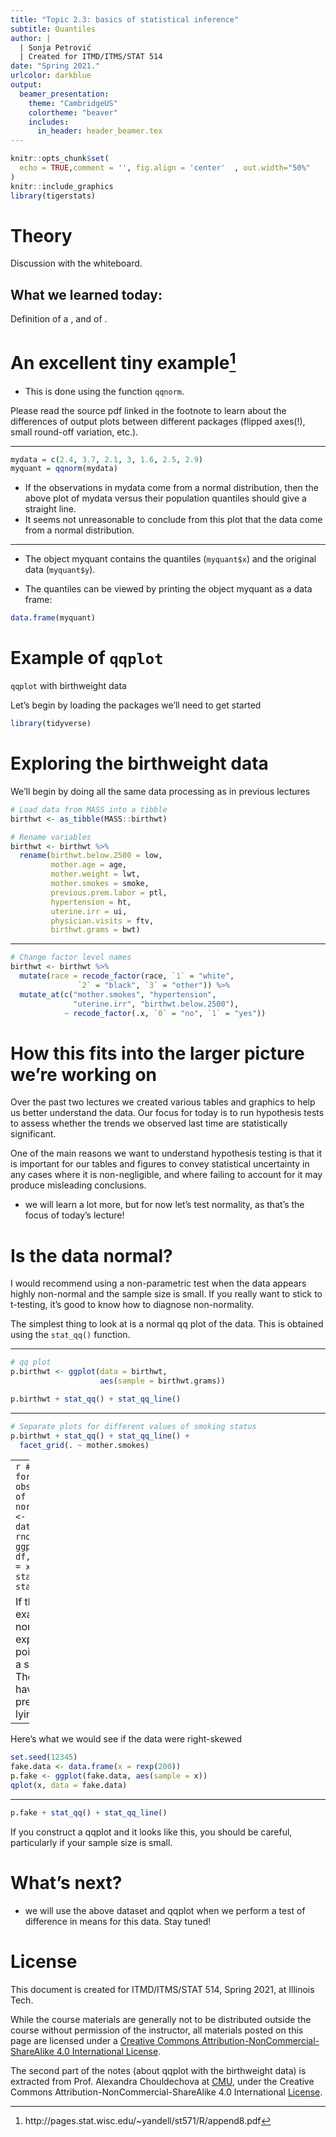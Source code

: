 ```yaml
---
title: "Topic 2.3: basics of statistical inference"
subtitle: Quantiles 
author: |
  | Sonja Petrović
  | Created for ITMD/ITMS/STAT 514
date: "Spring 2021." 
urlcolor: darkblue
output: 
  beamer_presentation:
    theme: "CambridgeUS"
    colortheme: "beaver"
    includes:
      in_header: header_beamer.tex
---
```




```r
knitr::opts_chunk$set(
  echo = TRUE,comment = '', fig.align = 'center'  , out.width="50%"
)
knitr::include_graphics
library(tigerstats)

```


# Theory 

Discussion with the whiteboard. 

## What we learned today: 
Definition of a \attn{quantile}, and of \attn{quantile-quantile plot}. 


# An excellent tiny example^[http://pages.stat.wisc.edu/~yandell/st571/R/append8.pdf]

\redblock{{Objective}
Use R to construct normal scores plots.
}

* This is done using the function `qqnorm`. 

Please read the source pdf linked in the footnote to learn about the differences of output plots between different packages (flipped axes(!), small round-off variation, etc.). 

--- 

```r
mydata = c(2.4, 3.7, 2.1, 3, 1.6, 2.5, 2.9)
myquant = qqnorm(mydata)
```
\pause 

* If the observations in mydata come from a normal distribution, then the above plot of mydata
versus their population quantiles should give a straight line. 
* It seems not unreasonable to
conclude from this plot that the data come from a normal distribution.

--- 

* The object myquant contains the quantiles (`myquant$x`) and the original data (`myquant$y`).

* The quantiles can be
viewed by printing the object myquant as a data frame:

```r
data.frame(myquant)
```

# Example of `qqplot` 

`qqplot` with birthweight data



Let's begin by loading the packages we'll need to get started
```r
library(tidyverse)
```

# Exploring the birthweight data

We'll begin by doing all the same data processing as in previous lectures

```r
# Load data from MASS into a tibble
birthwt <- as_tibble(MASS::birthwt)

# Rename variables
birthwt <- birthwt %>%
  rename(birthwt.below.2500 = low, 
         mother.age = age,
         mother.weight = lwt,
         mother.smokes = smoke,
         previous.prem.labor = ptl,
         hypertension = ht,
         uterine.irr = ui,
         physician.visits = ftv,
         birthwt.grams = bwt)
```

--- 

```r
# Change factor level names
birthwt <- birthwt %>%
  mutate(race = recode_factor(race, `1` = "white", 
               `2` = "black", `3` = "other")) %>%
  mutate_at(c("mother.smokes", "hypertension", 
              "uterine.irr", "birthwt.below.2500"),
            ~ recode_factor(.x, `0` = "no", `1` = "yes"))
```

# How this fits into the larger picture we're working on

Over the past two lectures we created various tables and graphics to help us better understand the data.  Our focus for today is to run hypothesis tests to assess whether the trends we observed last time are statistically significant.

One of the main reasons we want to understand hypothesis testing is that it is important for our tables and figures to convey statistical uncertainty in any cases where it is non-negligible, and where failing to account for it may produce misleading conclusions.  

* we will learn a lot more, but for now let's test normality, as that's the focus of today's lecture! 

# Is the data normal?

I would recommend using a non-parametric test when the data appears highly non-normal and the sample size is small.  If you really want to stick to t-testing, it's good to know how to diagnose non-normality.  

\redblock{{qq-plot}}

The simplest thing to look at is a normal qq plot of the data.  This is obtained using the `stat_qq()` function.

---

\small
```r
# qq plot
p.birthwt <- ggplot(data = birthwt, 
                    aes(sample = birthwt.grams))

p.birthwt + stat_qq() + stat_qq_line()
```

---

```r
# Separate plots for different values of smoking status
p.birthwt + stat_qq() + stat_qq_line() + 
  facet_grid(. ~ mother.smokes)
```
---
```r
# qq plot for 115 observations of truly normal data
df <- data.frame(x = rnorm(115))
ggplot(data= df, aes(sample = x))+ stat_qq()+ stat_qq_line()
```

If the data are exactly normal, you expect the points to lie on a straight line.  The data we have here are pretty close to lying on a line.  

--- 

Here's what we would see if the data were right-skewed
\small 
```r
set.seed(12345)
fake.data <- data.frame(x = rexp(200))
p.fake <- ggplot(fake.data, aes(sample = x))
qplot(x, data = fake.data)
```
---
```r
p.fake + stat_qq() + stat_qq_line()
```

If you construct a qqplot and it looks like this, you should be careful, particularly if your sample size is small.

# What's next?

* we will use the above dataset and qqplot when we perform a test of difference in means for this data. Stay tuned! 



#  License  

This document  is created for ITMD/ITMS/STAT 514, Spring 2021, at Illinois Tech. 

While the course materials are generally not to be distributed outside the course without permission of the instructor, all materials posted on this page are licensed under a [Creative Commons Attribution-NonCommercial-ShareAlike 4.0 International License](https://creativecommons.org/licenses/by-nc-sa/4.0/).

The second part of the notes (about  qqplot with the birthweight data)
is  extracted from  Prof. Alexandra Chouldechova at [CMU](https://www.andrew.cmu.edu/user/achoulde/94842/), under the Creative Commons Attribution-NonCommercial-ShareAlike 4.0 International [License](https://creativecommons.org/licenses/by-nc-sa/4.0/).
